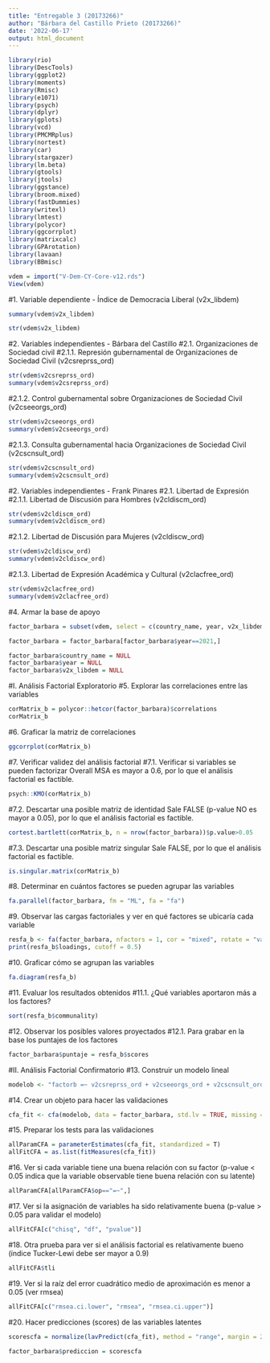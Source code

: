 ```yaml
---
title: "Entregable 3 (20173266)"
author: "Bárbara del Castillo Prieto (20173266)"
date: '2022-06-17'
output: html_document
---
```


```r
library(rio)
library(DescTools)
library(ggplot2)
library(moments)
library(Rmisc)
library(e1071)
library(psych)
library(dplyr)
library(gplots)
library(vcd)
library(PMCMRplus)
library(nortest)
library(car)
library(stargazer)
library(lm.beta)
library(gtools)
library(jtools)
library(ggstance)
library(broom.mixed)
library(fastDummies)
library(writexl)
library(lmtest)
library(polycor)
library(ggcorrplot)
library(matrixcalc)
library(GPArotation)
library(lavaan)
library(BBmisc)
```

```r
vdem = import("V-Dem-CY-Core-v12.rds")
View(vdem)
```

#1. Variable dependiente - Índice de Democracia Liberal (v2x_libdem)
```r
summary(vdem$v2x_libdem)
```

```r
str(vdem$v2x_libdem)
```

#2. Variables independientes - Bárbara del Castillo
#2.1. Organizaciones de Sociedad civil
#2.1.1. Represión gubernamental de Organizaciones de Sociedad Civil (v2csreprss_ord)
```r
str(vdem$v2csreprss_ord)
summary(vdem$v2csreprss_ord)
```

#2.1.2. Control gubernamental sobre Organizaciones de Sociedad Civil (v2cseeorgs_ord)
```r
str(vdem$v2cseeorgs_ord)
summary(vdem$v2cseeorgs_ord)
```

#2.1.3. Consulta gubernamental hacia Organizaciones de Sociedad Civil (v2cscnsult_ord)
```r
str(vdem$v2cscnsult_ord)
summary(vdem$v2cscnsult_ord)
```

#2. Variables independientes - Frank Pinares
#2.1. Libertad de Expresión
#2.1.1. Libertad de Discusión para Hombres (v2cldiscm_ord)
```r
str(vdem$v2cldiscm_ord)
summary(vdem$v2cldiscm_ord)
```

#2.1.2. Libertad de Discusión para Mujeres (v2cldiscw_ord)
```r
str(vdem$v2cldiscw_ord)
summary(vdem$v2cldiscw_ord)
```

#2.1.3. Libertad de Expresión Académica y Cultural (v2clacfree_ord)
```r
str(vdem$v2clacfree_ord)
summary(vdem$v2clacfree_ord)
```

#4. Armar la base de apoyo
```r
factor_barbara = subset(vdem, select = c(country_name, year, v2x_libdem, v2csreprss_ord, v2cseeorgs_ord, v2cscnsult_ord, v2cldiscm_ord, v2cldiscw_ord, v2clacfree_ord))
```

```r
factor_barbara = factor_barbara[factor_barbara$year==2021,]
```

```r
factor_barbara$country_name = NULL
factor_barbara$year = NULL
factor_barbara$v2x_libdem = NULL
```

#I. Análisis Factorial Exploratorio
#5. Explorar las correlaciones entre las variables
```r
corMatrix_b = polycor::hetcor(factor_barbara)$correlations
corMatrix_b
```

#6. Graficar la matriz de correlaciones
```r
ggcorrplot(corMatrix_b)
```

#7. Verificar validez del análisis factorial
#7.1. Verificar si variables se pueden factorizar 
Overall MSA es mayor a 0.6, por lo que el análisis factorial es factible.
```r
psych::KMO(corMatrix_b)
```

#7.2. Descartar una posible matriz de identidad
Sale FALSE (p-value NO es mayor a 0.05), por lo que el análisis factorial es factible.
```r
cortest.bartlett(corMatrix_b, n = nrow(factor_barbara))$p.value>0.05
```

#7.3. Descartar una posible matriz singular
Sale FALSE, por lo que el análisis factorial es factible.
```r
is.singular.matrix(corMatrix_b)
```

#8. Determinar en cuántos factores se pueden agrupar las variables
```r
fa.parallel(factor_barbara, fm = "ML", fa = "fa")
```

#9. Observar las cargas factoriales y ver en qué factores se ubicaría cada variable
```r
resfa_b <- fa(factor_barbara, nfactors = 1, cor = "mixed", rotate = "varimax", fm = "minres")
print(resfa_b$loadings, cutoff = 0.5)
```

#10. Graficar cómo se agrupan las variables
```r
fa.diagram(resfa_b)
```

#11. Evaluar los resultados obtenidos
#11.1. ¿Qué variables aportaron más a los factores?
```r
sort(resfa_b$communality)
```

#12. Observar los posibles valores proyectados
#12.1. Para grabar en la base los puntajes de los factores
```r
factor_barbara$puntaje = resfa_b$scores
```

#II. Análisis Factorial Confirmatorio
#13. Construir un modelo lineal 
```r
modelob <- "factorb =~ v2csreprss_ord + v2cseeorgs_ord + v2cscnsult_ord + v2cldiscm_ord + v2cldiscw_ord + v2clacfree_ord"
```

#14. Crear un objeto para hacer las validaciones
```r
cfa_fit <- cfa(modelob, data = factor_barbara, std.lv = TRUE, missing = "fiml")
```

#15. Preparar los tests para las validaciones
```r
allParamCFA = parameterEstimates(cfa_fit, standardized = T)
allFitCFA = as.list(fitMeasures(cfa_fit))
```

#16. Ver si cada variable tiene una buena relación con su factor (p-value < 0.05 indica que la variable observable tiene buena relación con su latente)
```r
allParamCFA[allParamCFA$op=="=~",]
```

#17. Ver si la asignación de variables ha sido relativamente buena (p-value > 0.05 para validar el modelo)
```r
allFitCFA[c("chisq", "df", "pvalue")]
```

#18. Otra prueba para ver si el análisis factorial es relativamente bueno (índice Tucker-Lewi debe ser mayor a 0.9)
```r
allFitCFA$tli
```

#19. Ver si la raíz del error cuadrático medio de aproximación es menor a 0.05 (ver rmsea)
```r
allFitCFA[c("rmsea.ci.lower", "rmsea", "rmsea.ci.upper")]
```

#20. Hacer predicciones (scores) de las variables latentes
```r
scorescfa = normalize(lavPredict(cfa_fit), method = "range", margin = 2, range = c(0, 10))
```

```r
factor_barbara$prediccion = scorescfa
```

